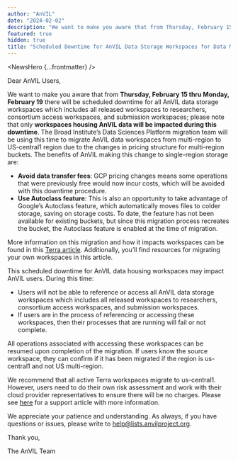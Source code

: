 ```yaml
---
author: "AnVIL"
date: "2024-02-02"
description: "We want to make you aware that from Thursday, February 15 thru Monday, February 19 there will be scheduled downtime for all AnVIL data storage workspaces which includes all released workspaces to researchers, consortium access workspaces, and submission workspaces"
featured: true
hidden: true
title: "Scheduled Downtime for AnVIL Data Storage Workspaces for Data Migration on February 15-19, 2024"
---
```


<NewsHero {...frontmatter} />

Dear AnVIL Users,

We want to make you aware that from **Thursday, February 15 thru Monday, February 19** there will be scheduled downtime for all AnVIL data storage workspaces which includes all released workspaces to researchers, consortium access workspaces, and submission workspaces; please note that only **workspaces housing AnVIL data will be impacted during this downtime**. The Broad Institute’s Data Sciences Platform migration team will be using this time to migrate AnVIL data workspaces from multi-region to US-central1 region due to the changes in pricing structure for multi-region buckets. The benefits of AnVIL making this change to single-region storage are:

- **Avoid data transfer fees**: GCP pricing changes means some operations that were previously free would now incur costs, which will be avoided with this downtime procedure.
- **Use Autoclass feature**: This is also an opportunity to take advantage of Google’s Autoclass feature, which automatically moves files to colder storage, saving on storage costs. To date, the feature has not been available for existing buckets, but since this migration process recreates the bucket, the Autoclass feature is enabled at the time of migration.

More information on this migration and how it impacts workspaces can be found in this [Terra article](https://support.terra.bio/hc/en-us/articles/19677261508507-Workspace-multi-region-bucket-migration). Additionally, you’ll find resources for migrating your own workspaces in this article.

This scheduled downtime for AnVIL data housing workspaces may impact AnVIL users. During this time:

- Users will not be able to reference or access all AnVIL data storage workspaces which includes all released workspaces to researchers, consortium access workspaces, and submission workspaces.
- If users are in the process of referencing or accessing these workspaces, then their processes that are running will fail or not complete.

All operations associated with accessing these workspaces can be resumed upon completion of the migration. If users know the source workspace, they can confirm if it has been migrated if the region is us-central1 and not US multi-region.

We recommend that all active Terra workspaces migrate to us-central1. However, users need to do their own risk assessment and work with their cloud provider representatives to ensure there will be no charges. Please see [here](https://support.terra.bio/hc/en-us/articles/19677261508507-Workspace-multi-region-bucket-migration) for a support article with more information.

We appreciate your patience and understanding. As always, if you have questions or issues, please write to [help@lists.anvilproject.org](mailto:help@lists.anvilproject.org).

Thank you,

The AnVIL Team
